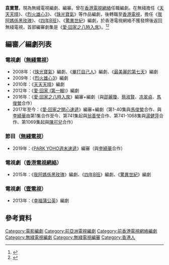 '''袁寶慧'''，現為無綫電視編劇、編審。曾在[[香港電視網絡|香港電視網絡]]任職編劇。在無綫擔任《[[天天天晴|天天天晴]]》、《[[烈火雄心3|烈火雄心3]]》、《[[珠光寶氣|珠光寶氣]]》等作品編劇，後轉職至[[香港電視網絡|香港電視]]，擔任《[[我阿媽係黑玫瑰|我阿媽係黑玫瑰]]》、《[[四年B班|四年B班]]》、《[[驚異世紀|驚異世紀]]》編劇，於香港電視網絡不獲發牌後返回無綫電視，首部編審劇集是《[[愛·回家之八時入席|愛·回家之八時入席]]》。<REF>
{{Cite web |url=https://www.hk01.com/%E5%8D%B3%E6%99%82%E5%A8%9B%E6%A8%82/206651/%E9%96%8B%E5%BF%83%E9%80%9F%E9%81%9E-%E5%A4%A7%E5%B0%8F%E5%A7%90%E5%90%8C%E9%80%81%E6%B0%B4%E8%BC%9D%E7%B5%82%E6%88%90%E7%82%BA%E6%88%80%E4%BA%BA-%E5%B0%87%E6%9C%89%E5%BC%B7%E5%8B%81%E6%83%85%E6%95%B5%E5%87%BA%E7%8F%BE%E7%A1%AC%E6%92%AC |title=【開心速遞】大小姐同送水輝終成為戀人　將有強勁情敵出現硬撬 |accessdate=2018-08-19 |archive-date=2018-07-04 |archive-url=https://web.archive.org/web/20180704213336/https://www.hk01.com/%E5%8D%B3%E6%99%82%E5%A8%9B%E6%A8%82/206651/%E9%96%8B%E5%BF%83%E9%80%9F%E9%81%9E-%E5%A4%A7%E5%B0%8F%E5%A7%90%E5%90%8C%E9%80%81%E6%B0%B4%E8%BC%9D%E7%B5%82%E6%88%90%E7%82%BA%E6%88%80%E4%BA%BA-%E5%B0%87%E6%9C%89%E5%BC%B7%E5%8B%81%E6%83%85%E6%95%B5%E5%87%BA%E7%8F%BE%E7%A1%AC%E6%92%AC |dead-url=no }}
</REF><REF>
{{Cite web |url=https://www.hk01.com/%E5%8D%B3%E6%99%82%E5%A8%9B%E6%A8%82/206846/%E9%96%8B%E5%BF%83%E9%80%9F%E9%81%9E-%E9%87%91%E5%9F%8E%E5%AE%89%E5%90%8Cbonnie%E7%9B%B8%E6%84%9B%E5%88%B0%E6%B0%B8%E9%81%A0-%E4%B8%80%E5%80%8B%E9%A1%98%E6%89%93%E4%B8%80%E5%80%8B%E9%A1%98%E6%8D%B1 |title=【開心速遞】金城安同Bonnie相愛到永遠　一個願打一個願捱 |accessdate=2018-08-19 |archive-date=2018-08-20 |archive-url=https://web.archive.org/web/20180820005728/https://www.hk01.com/%E5%8D%B3%E6%99%82%E5%A8%9B%E6%A8%82/206846/%E9%96%8B%E5%BF%83%E9%80%9F%E9%81%9E-%E9%87%91%E5%9F%8E%E5%AE%89%E5%90%8Cbonnie%E7%9B%B8%E6%84%9B%E5%88%B0%E6%B0%B8%E9%81%A0-%E4%B8%80%E5%80%8B%E9%A1%98%E6%89%93%E4%B8%80%E5%80%8B%E9%A1%98%E6%8D%B1 |dead-url=no }}
</REF>

==編審／編劇列表==
===電視劇（[[無綫電視|無綫電視]]）===
*2008年：《[[珠光寶氣_(無綫電視劇)|珠光寶氣]]》編劇、《[[畢打自己人|畢打自己人]]》編劇、《[[最美麗的第七天|最美麗的第七天]]》編劇
*2009年：《[[烈火雄心3|烈火雄心3]]》編劇
*2010年：《[[天天天晴|天天天晴]]》編劇
*2012年：《[[愛·回家_(第一輯)|愛·回家 (第一輯)]]》編劇
*2016年：《[[愛·回家之八時入席|愛·回家之八時入席]]》編審+編劇（與[[邵麗瓊|邵麗瓊]]、[[蔡淑賢|蔡淑賢]]、[[冼翠貞|冼翠貞]]、[[馬俊縈|馬俊縈]]合作）
*2017年至今：《[[愛·回家之開心速遞|愛·回家之開心速遞]]》編審+編劇（第1-40集與[[馬俊縈|馬俊縈]]合作、與[[李綺華|李綺華]]由第1集合作至今、第741集起與[[翁善瑩|翁善瑩]]合作、第741-1068集與[[湯健萍|湯健萍]]合作、第1069集起與[[陳可兒|陳可兒]]合作）

===節目（[[無綫電視|無綫電視]]）===
*2019年：《[[PARK_YOHO週末速遞|PARK YOHO週末速遞]]》編審（與[[李綺華|李綺華]]合作）

=== 電視劇（[[香港電視網絡|香港電視網絡]]）===
*2015年：《[[我阿媽係黑玫瑰|我阿媽係黑玫瑰]]》編劇、《[[四年B班|四年B班]]》編劇、《[[驚異世紀|驚異世紀]]》編劇

=== 電視劇（[[壹電視|壹電視]]）===
*2013年：《[[幸福蒲公英|幸福蒲公英]]》編劇

==參考資料==
{{REFLIST}}
{{無綫電視劇集編審}}
[[Category:電影編劇|Category:電影編劇]]
[[Category:前亞洲電視編劇|Category:前亞洲電視編劇]]
[[Category:前香港電視網絡編劇|Category:前香港電視網絡編劇]]
[[Category:無綫電視編劇|Category:無綫電視編劇]]
[[Category:無綫電視編審|Category:無綫電視編審]]
[[Category:香港人|Category:香港人]]